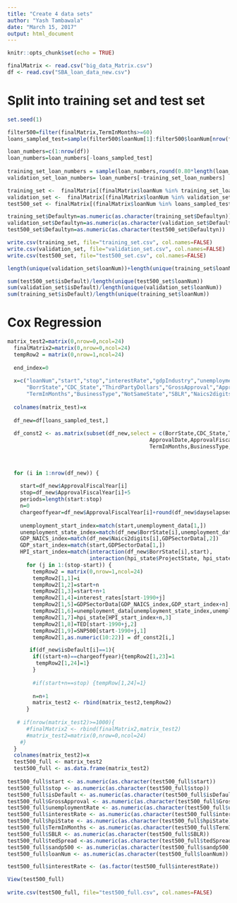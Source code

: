 ---
title: "Create 4 data sets"
author: "Yash Tambawala"
date: "March 15, 2017"
output: html_document
---

```{r setup, include=FALSE}
knitr::opts_chunk$set(echo = TRUE)
```


```{r}
finalMatrix <- read.csv("big_data_Matrix.csv")
df <- read.csv("SBA_loan_data_new.csv")

```


# Split into training set and test set 

```{r}

set.seed(1)

filter500=filter(finalMatrix,TermInMonths>=60)
loans_sampled_test=sample(filter500$loanNum[1]:filter500$loanNum[nrow(filter500)],500,replace=FALSE)

loan_numbers=c(1:nrow(df))
loan_numbers=loan_numbers[-loans_sampled_test]
  
training_set_loan_numbers = sample(loan_numbers,round(0.80*length(loan_numbers)),replace=FALSE)
validation_set_loan_numbers= loan_numbers[-training_set_loan_numbers]

training_set <-  finalMatrix[(finalMatrix$loanNum %in% training_set_loan_numbers),]
validation_set <-  finalMatrix[(finalMatrix$loanNum %in% validation_set_loan_numbers),]
test500_set <- finalMatrix[(finalMatrix$loanNum %in% loans_sampled_test),]

training_set$Defaultyn=as.numeric(as.character(training_set$Defaultyn))
validation_set$Defaultyn=as.numeric(as.character(validation_set$Defaultyn))
test500_set$Defaultyn=as.numeric(as.character(test500_set$Defaultyn))

write.csv(training_set, file="training_set.csv", col.names=FALSE)
write.csv(validation_set, file="validation_set.csv", col.names=FALSE)
write.csv(test500_set, file="test500_set.csv", col.names=FALSE)

length(unique(validation_set$loanNum))+length(unique(training_set$loanNum))+length(unique(test500_set$loanNum))

sum(test500_set$isDefault)/length(unique(test500_set$loanNum))
sum(validation_set$isDefault)/length(unique(validation_set$loanNum))
sum(training_set$isDefault)/length(unique(training_set$loanNum))
```
# Cox Regression


```{r}


matrix_test2=matrix(0,nrow=0,ncol=24)
  finalMatrix2=matrix(0,nrow=0,ncol=24)
  tempRow2 = matrix(0,nrow=1,ncol=24)
  
  end_index=0
  
  x=c("loanNum","start","stop","interestRate","gdpIndustry","unemploymentRate","hpiState","tedSpread","sandp500",
      "BorrState","CDC_State","ThirdPartyDollars","GrossApproval","ApprovalDate","ApprovalFiscalYear","DeliveryMethod",
      "TermInMonths","BusinessType","NotSameState","SBLR","Naics2digits","Defaultyn","isDefault","endIndicator")
  
  colnames(matrix_test)=x
  
  df_new=df[loans_sampled_test,]
  
  df_const2 <- as.matrix(subset(df_new,select = c(BorrState,CDC_State,ThirdPartyDollars,GrossApproval,
                                             ApprovalDate,ApprovalFiscalYear,DeliveryMethod,
                                             TermInMonths,BusinessType,NotSameState,SBLR,Naics2digits,isDefault)))
  
  
  
  for (i in 1:nrow(df_new)) {
    
    start=df_new$ApprovalFiscalYear[i]
    stop=df_new$ApprovalFiscalYear[i]+5
    periods=length(start:stop)     
    n=0
    chargeoffyear=df_new$ApprovalFiscalYear[i]+round(df_new$dayselapsed[i]/365)
    
    unemployment_start_index=match(start,unemployment_data[1,])
    unemployment_state_index=match(df_new$BorrState[i],unemployment_data[,3])
    GDP_NAICS_index=match(df_new$Naics2digits[i],GDPSectorData[,2])
    GDP_start_index=match(start,GDPSectorData[1,])
    HPI_start_index=match(interaction(df_new$BorrState[i],start),
                          interaction(hpi_state$ProjectState, hpi_state$ApprovalFiscalYear))
      for (j in 1:(stop-start)) { 
        tempRow2 = matrix(0,nrow=1,ncol=24)
        tempRow2[1,1]=i
        tempRow2[1,2]=start+n
        tempRow2[1,3]=start+n+1
        tempRow2[1,4]=interest_rates[start-1990+j]
        tempRow2[1,5]=GDPSectorData[GDP_NAICS_index,GDP_start_index+n]
        tempRow2[1,6]=unemployment_data[unemployment_state_index,unemployment_start_index+n]
        tempRow2[1,7]=hpi_state[HPI_start_index+n,3]
        tempRow2[1,8]=TED[start-1990+j,2]
        tempRow2[1,9]=SNP500[start-1990+j,1]
        tempRow2[1,as.numeric(10:22)] = df_const2[i,]

       if(df_new$isDefault[i]==1){
        if((start+n)==chargeoffyear){tempRow2[1,23]=1
         tempRow2[1,24]=1}
        }
        
        #if(start+n==stop) {tempRow[1,24]=1}
        
        n=n+1 
        matrix_test2 <- rbind(matrix_test2,tempRow2)
      }
    
   # if(nrow(matrix_test2)>=1000){
      #finalMatrix2 <- rbind(finalMatrix2,matrix_test2)
      #matrix_test2=matrix(0,nrow=0,ncol=24)
    #}
  }
  colnames(matrix_test2)=x
  test500_full <- matrix_test2
  test500_full <- as.data.frame(matrix_test2)
  
test500_full$start <- as.numeric(as.character(test500_full$start))
test500_full$stop <- as.numeric(as.character(test500_full$stop))
test500_full$isDefault <- as.numeric(as.character(test500_full$isDefault))
test500_full$GrossApproval <- as.numeric(as.character(test500_full$GrossApproval))
test500_full$unemploymentRate <- as.numeric(as.character(test500_full$unemploymentRate))
test500_full$interestRate <- as.numeric(as.character(test500_full$interestRate))
test500_full$hpiState <- as.numeric(as.character(test500_full$hpiState))
test500_full$TermInMonths <- as.numeric(as.character(test500_full$TermInMonths))
test500_full$SBLR <- as.numeric(as.character(test500_full$SBLR))
test500_full$tedSpread <-as.numeric(as.character(test500_full$tedSpread))
test500_full$sandp500 <- as.numeric(as.character(test500_full$sandp500))
test500_full$loanNum <- as.numeric(as.character(test500_full$loanNum))

test500_full$interestRate <- (as.factor(test500_full$interestRate))

View(test500_full)
  
write.csv(test500_full, file="test500_full.csv", col.names=FALSE)
```

